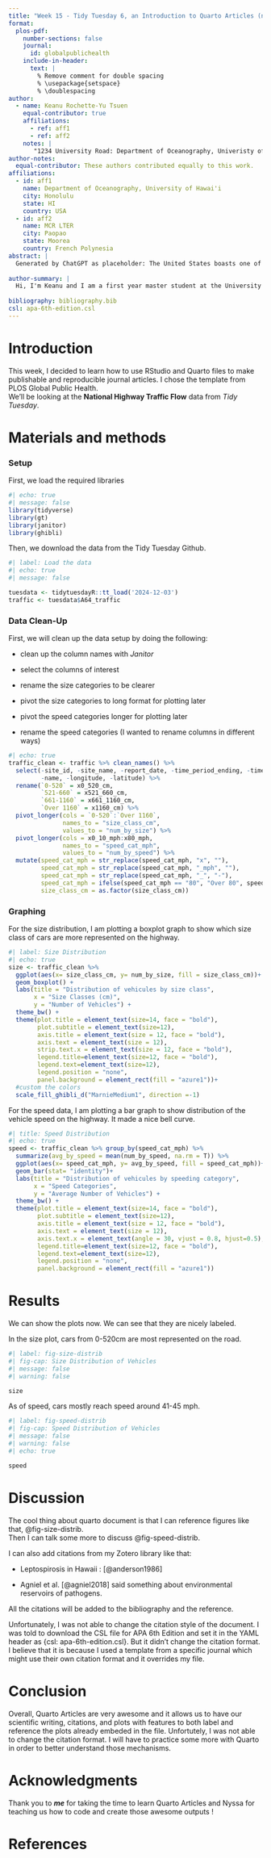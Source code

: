 ```yaml
---
title: "Week 15 - Tidy Tuesday 6, an Introduction to Quarto Articles (not a true publication)"
format:
  plos-pdf:
    number-sections: false
    journal:
      id: globalpublichealth 
    include-in-header:
      text: |
        % Remove comment for double spacing
        % \usepackage{setspace} 
        % \doublespacing
author:
  - name: Keanu Rochette-Yu Tsuen
    equal-contributor: true
    affiliations:
      - ref: aff1
      - ref: aff2
    notes: |
       "1234 University Road: Department of Oceanography, Univeristy of Hawaii, Honolulu, HI, U.S.A."
author-notes:
  equal-contributor: These authors contributed equally to this work.
affiliations:
  - id: aff1
    name: Department of Oceanography, University of Hawai'i 
    city: Honolulu
    state: HI
    country: USA
  - id: aff2
    name: MCR LTER
    city: Paopao
    state: Moorea
    country: French Polynesia
abstract: |
  Generated by ChatGPT as placeholder: The United States boasts one of the largest and most extensive highway systems in the world, facilitating efficient travel across its vast landscapes. The Interstate Highway System, established in 1956, is the backbone of long-distance road travel. These highways are numbered using a systematic scheme: odd-numbered interstates run north-south (e.g., I-5 on the West Coast), while even-numbered interstates run east-west (e.g., I-10 in the southern U.S.). Three-digit interstates typically serve metropolitan areas or act as bypasses and spurs. Speed limits on highways vary by state but generally range between 55 mph (88 km/h) and 75 mph (120 km/h). In rural areas, some highways allow speeds up to 80 mph (130 km/h), particularly in states like Texas and Utah. Urban interstates often have lower limits to accommodate heavier traffic and ensure safety.Safety on highways is paramount. Drivers should maintain a safe following distance, as high speeds reduce reaction times. Always use seat belts and adhere to posted speed limits. Stay vigilant in construction zones where conditions can change rapidly. Avoid distractions such as texting, and never drive under the influence of alcohol or drugs. In case of breakdowns, pull over safely, turn on hazard lights, and stay inside your vehicle if traffic is heavy.Planning your route with updated GPS and weather forecasts can make your highway travel smoother and safer. With proper precautions, highways can be an efficient and enjoyable way to explore the U.S.
  
author-summary: |
  Hi, I'm Keanu and I am a first year master student at the University of Hawai'i at Mānoa. I'm currently taking the MBIO612/OCN682 class to learn how to code in R and use it for data science. 
  
bibliography: bibliography.bib 
csl: apa-6th-edition.csl
---
```


# Introduction

This week, I decided to learn how to use RStudio and Quarto files to make publishable and reproducible journal articles. I chose the template from PLOS Global Public Health.\
We'll be looking at the **National Highway Traffic Flow** data from *Tidy Tuesday*.

# Materials and methods

### Setup

First, we load the required libraries

```r
#| echo: true
#| message: false
library(tidyverse)
library(gt)
library(janitor)
library(ghibli)

```

Then, we download the data from the Tidy Tuesday Github.

```r
#| label: Load the data
#| echo: true
#| message: false

tuesdata <- tidytuesdayR::tt_load('2024-12-03')
traffic <- tuesdata$A64_traffic
```

### Data Clean-Up

First, we will clean up the data setup by doing the following:

-   clean up the column names with *Janitor*

-   select the columns of interest

-   rename the size categories to be clearer

-   pivot the size categories to long format for plotting later

-   pivot the speed categories longer for plotting later

-   rename the speed categories (I wanted to rename columns in different ways)

```r
#| echo: true
traffic_clean <- traffic %>% clean_names() %>% 
  select(-site_id, -site_name, -report_date, -time_period_ending, -time_interval,
         -name, -longitude, -latitude) %>% 
  rename(`0-520` = x0_520_cm,
         `521-660` = x521_660_cm,
         `661-1160` = x661_1160_cm,
         `Over 1160` = x1160_cm) %>% 
  pivot_longer(cols = `0-520`:`Over 1160`,
               names_to = "size_class_cm",
               values_to = "num_by_size") %>% 
  pivot_longer(cols = x0_10_mph:x80_mph,
               names_to = "speed_cat_mph",
               values_to = "num_by_speed") %>% 
  mutate(speed_cat_mph = str_replace(speed_cat_mph, "x", ""),
         speed_cat_mph = str_replace(speed_cat_mph, "_mph", ""),
         speed_cat_mph = str_replace(speed_cat_mph, "_", "-"), 
         speed_cat_mph = ifelse(speed_cat_mph == "80", "Over 80", speed_cat_mph),
         size_class_cm = as.factor(size_class_cm)) 
```

### Graphing

For the size distribution, I am plotting a boxplot graph to show which size class of cars are more represented on the highway.

```r
#| label: Size Distribution 
#| echo: true
size <- traffic_clean %>% 
  ggplot(aes(x= size_class_cm, y= num_by_size, fill = size_class_cm))+
  geom_boxplot() +
  labs(title = "Distribution of vehicules by size class",
       x = "Size Classes (cm)",
       y = "Number of Vehicles") +
  theme_bw() + 
  theme(plot.title = element_text(size=14, face = "bold"), 
        plot.subtitle = element_text(size=12),
        axis.title = element_text(size = 12, face = "bold"),
        axis.text = element_text(size = 12),
        strip.text.x = element_text(size = 12, face = "bold"),
        legend.title=element_text(size=12, face = "bold"),
        legend.text=element_text(size=12),
        legend.position = "none",
        panel.background = element_rect(fill = "azure1"))+
  #custom the colors 
  scale_fill_ghibli_d("MarnieMedium1", direction =-1)
```

For the speed data, I am plotting a bar graph to show distribution of the vehicle speed on the highway. It made a nice bell curve.

```r
#| title: Speed Distribution 
#| echo: true
speed <- traffic_clean %>% group_by(speed_cat_mph) %>% 
  summarize(avg_by_speed = mean(num_by_speed, na.rm = T)) %>% 
  ggplot(aes(x= speed_cat_mph, y= avg_by_speed, fill = speed_cat_mph))+
  geom_bar(stat= "identity")+
  labs(title = "Distribution of vehicules by speeding category",
       x = "Speed Categories",
       y = "Average Number of Vehicles") +
  theme_bw() + 
  theme(plot.title = element_text(size=14, face = "bold"), 
        plot.subtitle = element_text(size=12),
        axis.title = element_text(size = 12, face = "bold"),
        axis.text = element_text(size = 12),
        axis.text.x = element_text(angle = 30, vjust = 0.8, hjust=0.5),
        legend.title=element_text(size=12, face = "bold"),
        legend.text=element_text(size=12),
        legend.position = "none",
        panel.background = element_rect(fill = "azure1"))
```

# Results

We can show the plots now. We can see that they are nicely labeled.

In the size plot, cars from 0-520cm are most represented on the road.

```r
#| label: fig-size-distrib 
#| fig-cap: Size Distribution of Vehicles
#| message: false
#| warning: false

size
```

As of speed, cars mostly reach speed around 41-45 mph.

```r
#| label: fig-speed-distrib
#| fig-cap: Speed Distribution of Vehicles
#| message: false
#| warning: false
#| echo: true

speed
```

# Discussion

The cool thing about quarto document is that I can reference figures like that, @fig-size-distrib.\
Then I can talk some more to discuss @fig-speed-distrib.

I can also add citations from my Zotero library like that:

-   Leptospirosis in Hawaii : [@anderson1986]

-   Agniel et al. [@agniel2018] said something about environmental reservoirs of pathogens.

All the citations will be added to the bibliography and the reference.

Unfortunately, I was not able to change the citation style of the document. I was told to download the CSL file for APA 6th Edition and set it in the YAML header as {csl: apa-6th-edition.csl}. But it didn't change the citation format. I believe that it is because I used a template from a specific journal which might use their own citation format and it overrides my file.

# Conclusion

Overall, Quarto Articles are very awesome and it allows us to have our scientific writing, citations, and plots with features to both label and reference the plots already embeded in the file. Unfortutely, I was not able to change the citation format. I will have to practice some more with Quarto in order to better understand those mechanisms.

# Acknowledgments

Thank you to ***me*** for taking the time to learn Quarto Articles and Nyssa for teaching us how to code and create those awesome outputs !

# References
